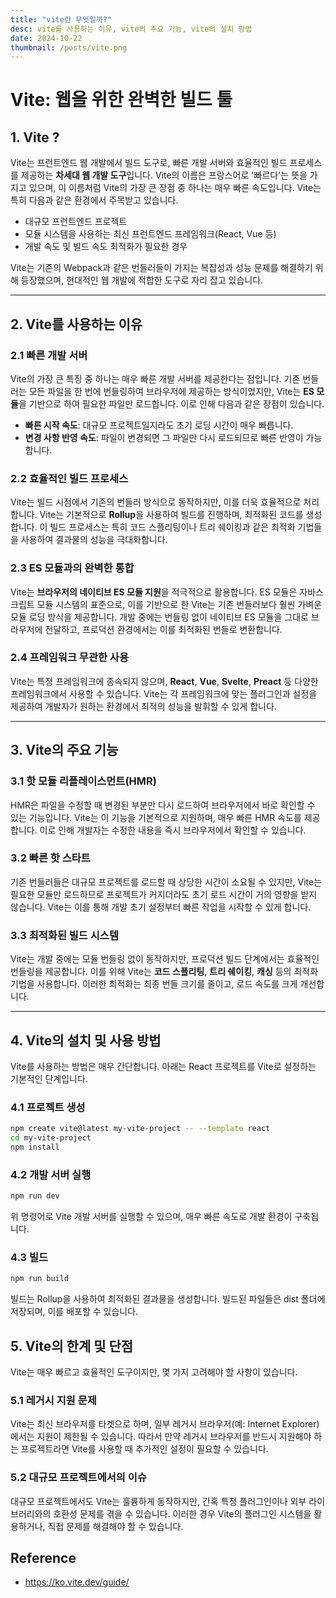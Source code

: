 ```yaml
---
title: "vite란 무엇일까?"
desc: vite를 사용하는 이유, vite의 주요 기능, vite의 설치 방법
date: 2024-10-22
thumbnail: /posts/vite.png
---
```


# Vite: 웹을 위한 완벽한 빌드 툴

## 1. Vite ?

Vite는 프런트엔드 웹 개발에서 빌드 도구로, 빠른 개발 서버와 효율적인 빌드 프로세스를 제공하는 **차세대 웹 개발 도구**입니다. Vite의 이름은 프랑스어로 '빠르다'는 뜻을 가지고 있으며, 이 이름처럼 Vite의 가장 큰 장점 중 하나는 매우 빠른 속도입니다. Vite는 특히 다음과 같은 환경에서 주목받고 있습니다.

- 대규모 프런트엔드 프로젝트
- 모듈 시스템을 사용하는 최신 프런트엔드 프레임워크(React, Vue 등)
- 개발 속도 및 빌드 속도 최적화가 필요한 경우

Vite는 기존의 Webpack과 같은 번들러들이 가지는 복잡성과 성능 문제를 해결하기 위해 등장했으며, 현대적인 웹 개발에 적합한 도구로 자리 잡고 있습니다.

---

## 2. Vite를 사용하는 이유

### 2.1 빠른 개발 서버

Vite의 가장 큰 특징 중 하나는 매우 빠른 개발 서버를 제공한다는 점입니다. 기존 번들러는 모든 파일을 한 번에 번들링하여 브라우저에 제공하는 방식이었지만, Vite는 **ES 모듈**을 기반으로 하여 필요한 파일만 로드합니다. 이로 인해 다음과 같은 장점이 있습니다.

- **빠른 시작 속도**: 대규모 프로젝트일지라도 초기 로딩 시간이 매우 빠릅니다.
- **변경 사항 반영 속도**: 파일이 변경되면 그 파일만 다시 로드되므로 빠른 반영이 가능합니다.

### 2.2 효율적인 빌드 프로세스

Vite는 빌드 시점에서 기존의 번들러 방식으로 동작하지만, 이를 더욱 효율적으로 처리합니다. Vite는 기본적으로 **Rollup**을 사용하여 빌드를 진행하며, 최적화된 코드를 생성합니다. 이 빌드 프로세스는 특히 코드 스플리팅이나 트리 쉐이킹과 같은 최적화 기법들을 사용하여 결과물의 성능을 극대화합니다.

### 2.3 ES 모듈과의 완벽한 통합

Vite는 **브라우저의 네이티브 ES 모듈 지원**을 적극적으로 활용합니다. ES 모듈은 자바스크립트 모듈 시스템의 표준으로, 이를 기반으로 한 Vite는 기존 번들러보다 훨씬 가벼운 모듈 로딩 방식을 제공합니다. 개발 중에는 번들링 없이 네이티브 ES 모듈을 그대로 브라우저에 전달하고, 프로덕션 환경에서는 이를 최적화된 번들로 변환합니다.

### 2.4 프레임워크 무관한 사용

Vite는 특정 프레임워크에 종속되지 않으며, **React**, **Vue**, **Svelte**, **Preact** 등 다양한 프레임워크에서 사용할 수 있습니다. Vite는 각 프레임워크에 맞는 플러그인과 설정을 제공하여 개발자가 원하는 환경에서 최적의 성능을 발휘할 수 있게 합니다.

---

## 3. Vite의 주요 기능

### 3.1 핫 모듈 리플레이스먼트(HMR)

HMR은 파일을 수정할 때 변경된 부분만 다시 로드하여 브라우저에서 바로 확인할 수 있는 기능입니다. Vite는 이 기능을 기본적으로 지원하며, 매우 빠른 HMR 속도를 제공합니다. 이로 인해 개발자는 수정한 내용을 즉시 브라우저에서 확인할 수 있습니다.

### 3.2 빠른 핫 스타트

기존 번들러들은 대규모 프로젝트를 로드할 때 상당한 시간이 소요될 수 있지만, Vite는 필요한 모듈만 로드하므로 프로젝트가 커지더라도 초기 로드 시간이 거의 영향을 받지 않습니다. Vite는 이를 통해 개발 초기 설정부터 빠른 작업을 시작할 수 있게 합니다.

### 3.3 최적화된 빌드 시스템

Vite는 개발 중에는 모듈 번들링 없이 동작하지만, 프로덕션 빌드 단계에서는 효율적인 번들링을 제공합니다. 이를 위해 Vite는 **코드 스플리팅**, **트리 쉐이킹**, **캐싱** 등의 최적화 기법을 사용합니다. 이러한 최적화는 최종 번들 크기를 줄이고, 로드 속도를 크게 개선합니다.

---

## 4. Vite의 설치 및 사용 방법

Vite를 사용하는 방법은 매우 간단합니다. 아래는 React 프로젝트를 Vite로 설정하는 기본적인 단계입니다.

### 4.1 프로젝트 생성

```bash
npm create vite@latest my-vite-project -- --template react
cd my-vite-project
npm install
```

### 4.2 개발 서버 실행

```bash
npm run dev
```

위 명령어로 Vite 개발 서버를 실행할 수 있으며, 매우 빠른 속도로 개발 환경이 구축됩니다.

### 4.3 빌드

```bash
npm run build
```

빌드는 Rollup을 사용하여 최적화된 결과물을 생성합니다. 빌드된 파일들은 dist 폴더에 저장되며, 이를 배포할 수 있습니다.

## 5. Vite의 한계 및 단점

Vite는 매우 빠르고 효율적인 도구이지만, 몇 가지 고려해야 할 사항이 있습니다.

### 5.1 레거시 지원 문제

Vite는 최신 브라우저를 타겟으로 하며, 일부 레거시 브라우저(예: Internet Explorer)에서는 지원이 제한될 수 있습니다. 따라서 만약 레거시 브라우저를 반드시 지원해야 하는 프로젝트라면 Vite를 사용할 때 추가적인 설정이 필요할 수 있습니다.

### 5.2 대규모 프로젝트에서의 이슈

대규모 프로젝트에서도 Vite는 훌륭하게 동작하지만, 간혹 특정 플러그인이나 외부 라이브러리와의 호환성 문제를 겪을 수 있습니다. 이러한 경우 Vite의 플러그인 시스템을 활용하거나, 직접 문제를 해결해야 할 수 있습니다.

## Reference

- https://ko.vite.dev/guide/

